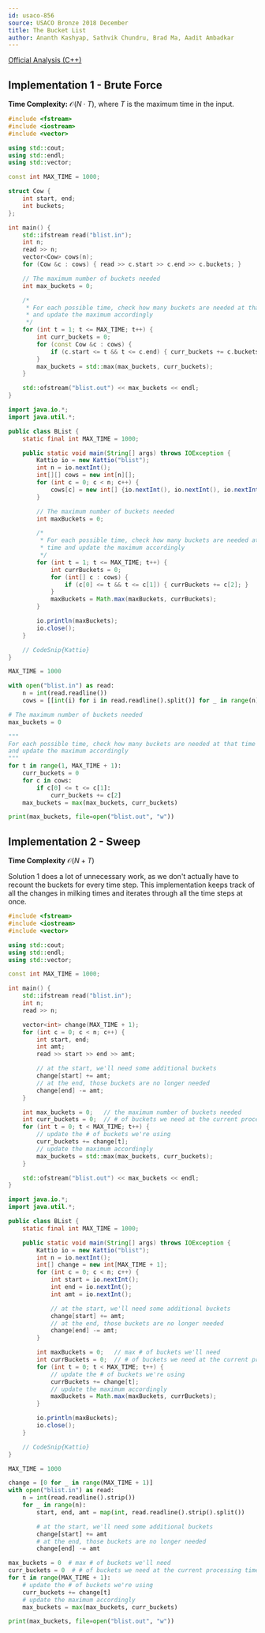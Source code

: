 ```yaml
---
id: usaco-856
source: USACO Bronze 2018 December
title: The Bucket List
author: Ananth Kashyap, Sathvik Chundru, Brad Ma, Aadit Ambadkar
---
```


[Official Analysis (C++)](http://www.usaco.org/current/data/sol_blist_bronze_dec18.html)

## Implementation 1 - Brute Force

**Time Complexity:** $\mathcal{O}(N \cdot T)$, where $T$ is the maximum time in the input.

<LanguageSection>
<CPPSection>

```cpp
#include <fstream>
#include <iostream>
#include <vector>

using std::cout;
using std::endl;
using std::vector;

const int MAX_TIME = 1000;

struct Cow {
	int start, end;
	int buckets;
};

int main() {
	std::ifstream read("blist.in");
	int n;
	read >> n;
	vector<Cow> cows(n);
	for (Cow &c : cows) { read >> c.start >> c.end >> c.buckets; }

	// The maximum number of buckets needed
	int max_buckets = 0;

	/*
	 * For each possible time, check how many buckets are needed at that time
	 * and update the maximum accordingly
	 */
	for (int t = 1; t <= MAX_TIME; t++) {
		int curr_buckets = 0;
		for (const Cow &c : cows) {
			if (c.start <= t && t <= c.end) { curr_buckets += c.buckets; }
		}
		max_buckets = std::max(max_buckets, curr_buckets);
	}

	std::ofstream("blist.out") << max_buckets << endl;
}
```

</CPPSection>
<JavaSection>

```java
import java.io.*;
import java.util.*;

public class BList {
	static final int MAX_TIME = 1000;

	public static void main(String[] args) throws IOException {
		Kattio io = new Kattio("blist");
		int n = io.nextInt();
		int[][] cows = new int[n][];
		for (int c = 0; c < n; c++) {
			cows[c] = new int[] {io.nextInt(), io.nextInt(), io.nextInt()};
		}

		// The maximum number of buckets needed
		int maxBuckets = 0;

		/*
		 * For each possible time, check how many buckets are needed at that
		 * time and update the maximum accordingly
		 */
		for (int t = 1; t <= MAX_TIME; t++) {
			int currBuckets = 0;
			for (int[] c : cows) {
				if (c[0] <= t && t <= c[1]) { currBuckets += c[2]; }
			}
			maxBuckets = Math.max(maxBuckets, currBuckets);
		}

		io.println(maxBuckets);
		io.close();
	}

	// CodeSnip{Kattio}
}
```

</JavaSection>
<PySection>

```py
MAX_TIME = 1000

with open("blist.in") as read:
	n = int(read.readline())
	cows = [[int(i) for i in read.readline().split()] for _ in range(n)]

# The maximum number of buckets needed
max_buckets = 0

"""
For each possible time, check how many buckets are needed at that time
and update the maximum accordingly
"""
for t in range(1, MAX_TIME + 1):
	curr_buckets = 0
	for c in cows:
		if c[0] <= t <= c[1]:
			curr_buckets += c[2]
	max_buckets = max(max_buckets, curr_buckets)

print(max_buckets, file=open("blist.out", "w"))
```

</PySection>
</LanguageSection>

## Implementation 2 - Sweep

**Time Complexity** $\mathcal{O}(N + T)$

Solution 1 does a lot of unnecessary work, as we don't actually have to
recount the buckets for every time step.
This implementation keeps track of all the changes in milking times and iterates
through all the time steps at once.

<LanguageSection>
<CPPSection>

```cpp
#include <fstream>
#include <iostream>
#include <vector>

using std::cout;
using std::endl;
using std::vector;

const int MAX_TIME = 1000;

int main() {
	std::ifstream read("blist.in");
	int n;
	read >> n;

	vector<int> change(MAX_TIME + 1);
	for (int c = 0; c < n; c++) {
		int start, end;
		int amt;
		read >> start >> end >> amt;

		// at the start, we'll need some additional buckets
		change[start] += amt;
		// at the end, those buckets are no longer needed
		change[end] -= amt;
	}

	int max_buckets = 0;   // the maximum number of buckets needed
	int curr_buckets = 0;  // # of buckets we need at the current processing time
	for (int t = 0; t < MAX_TIME; t++) {
		// update the # of buckets we're using
		curr_buckets += change[t];
		// update the maximum accordingly
		max_buckets = std::max(max_buckets, curr_buckets);
	}

	std::ofstream("blist.out") << max_buckets << endl;
}
```

</CPPSection>
<JavaSection>

```java
import java.io.*;
import java.util.*;

public class BList {
	static final int MAX_TIME = 1000;

	public static void main(String[] args) throws IOException {
		Kattio io = new Kattio("blist");
		int n = io.nextInt();
		int[] change = new int[MAX_TIME + 1];
		for (int c = 0; c < n; c++) {
			int start = io.nextInt();
			int end = io.nextInt();
			int amt = io.nextInt();

			// at the start, we'll need some additional buckets
			change[start] += amt;
			// at the end, those buckets are no longer needed
			change[end] -= amt;
		}

		int maxBuckets = 0;   // max # of buckets we'll need
		int currBuckets = 0;  // # of buckets we need at the current processing time
		for (int t = 0; t < MAX_TIME; t++) {
			// update the # of buckets we're using
			currBuckets += change[t];
			// update the maximum accordingly
			maxBuckets = Math.max(maxBuckets, currBuckets);
		}

		io.println(maxBuckets);
		io.close();
	}

	// CodeSnip{Kattio}
}
```

</JavaSection>
<PySection>

```py
MAX_TIME = 1000

change = [0 for _ in range(MAX_TIME + 1)]
with open("blist.in") as read:
	n = int(read.readline().strip())
	for _ in range(n):
		start, end, amt = map(int, read.readline().strip().split())

		# at the start, we'll need some additional buckets
		change[start] += amt
		# at the end, those buckets are no longer needed
		change[end] -= amt

max_buckets = 0  # max # of buckets we'll need
curr_buckets = 0  # # of buckets we need at the current processing time
for t in range(MAX_TIME + 1):
	# update the # of buckets we're using
	curr_buckets += change[t]
	# update the maximum accordingly
	max_buckets = max(max_buckets, curr_buckets)

print(max_buckets, file=open("blist.out", "w"))
```

</PySection>
</LanguageSection>
